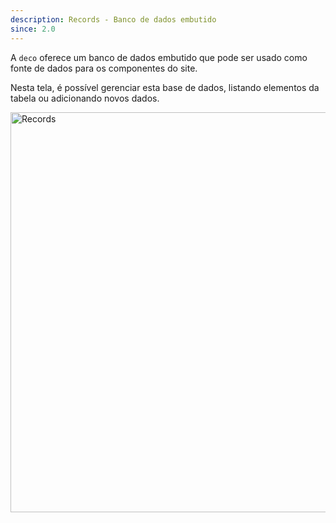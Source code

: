 ```yaml
---
description: Records - Banco de dados embutido
since: 2.0
---
```


A `deco` oferece um banco de dados embutido que pode ser usado como fonte de
dados para os componentes do site.

Nesta tela, é possível gerenciar esta base de dados, listando elementos da
tabela ou adicionando novos dados.

<Frame><img width="640" alt="Records" src="https://deco.cx/docs/reference/deco-records/records-view-tables.webp"/></Frame>
